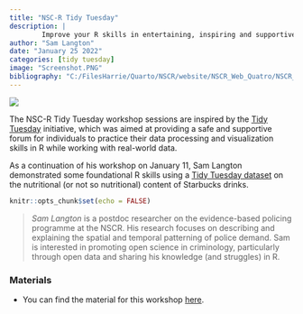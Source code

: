 ```yaml
---
title: "NSC-R Tidy Tuesday"
description: |
        Improve your R skills in entertaining, inspiring and supportive sessions moderated by your own colleagues.
author: "Sam Langton"
date: "January 25 2022"
categories: [tidy tuesday]
image: "Screenshot.PNG"
bibliography: "C:/FilesHarrie/Quarto/NSCR/website/NSCR_Web_Quatro/NSCR_Blog_Quarto/references/references.bib"
---
```


![](Screenshot.PNG)

The NSC-R Tidy Tuesday workshop sessions are inspired by the [Tidy Tuesday](https://www.tidytuesday.com/) initiative, which was aimed at providing a safe and supportive forum for individuals to practice their data processing and visualization skills in R while working with real-world data.

As a continuation of his workshop on January 11, Sam Langton demonstrated some foundational R skills using a [Tidy Tuesday dataset](https://raw.githubusercontent.com/rfordatascience/tidytuesday/master/data/2021/2021-12-21/starbucks.csv) on the nutritional (or not so nutritional) content of Starbucks drinks.

```r
knitr::opts_chunk$set(echo = FALSE)
```

> *Sam Langton* is a postdoc researcher on the evidence-based policing programme at the NSCR. His research focuses on describing and explaining the spatial and temporal patterning of police demand. Sam is interested in promoting open science in criminology, particularly through open data and sharing his knowledge (and struggles) in R.

### Materials

-   You can find the material for this workshop [here](https://github.com/langtonhugh/nscr_graphics).
